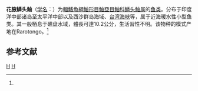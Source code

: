 {{Speciesbox
| genus = Sebastapistes
| species = nuchalis
| status = NE
| status_system = IUCN3.1
| authority = ([[阿尔伯特·甘瑟|Günther]], 1874)<ref name='id8478'>{{cite web| url =http://www.bioinfo.cn/db05/BjdwSpecies.php?action=view&id=8478| title =花腋鳞头鲉| work =《中国动物物种编目数据库》| publisher =中国科学院微生物研究所| author =中国科学院动物研究所| accessdate =2009-04-16| deadurl =yes| archiveurl =https://web.archive.org/web/20160305012303/http://www.bioinfo.cn/db05/BjdwSpecies.php?action=view&id=8478| archivedate =2016-03-05}}</ref>
| synonyms = *''Scorpaena nuchalis,Günther, 1874''
}}

'''花腋鳞头鲉'''（[[学名|学名]]：{{lang|la|''Sebastapistes nuchalis''}}）为[[輻鰭魚綱|輻鰭魚綱]][[鮋形目|鮋形目]][[鮋亞目|鮋亞目]][[鲉科|鲉科]][[鳞头鲉属|鳞头鲉属]]的[[鱼类|鱼类]]。分布于印度洋中部诸岛至太平洋中部以及西沙群岛海域、[[台湾海峡|台湾海峡]]等，属于近海暖水性小型鱼类。其一般栖息于礁盘水域，體長可達10.2公分，生活習性不明。该物种的模式产地在Rarotongo。<ref name='id8478'/>

== 参考文献 ==
{{reflist}}

{{taxonbar}}

[[Category:1874年描述的鱼类|H]]
[[Category:鳞头鲉属|H]]